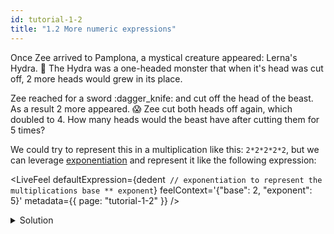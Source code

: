 ```yaml
---
id: tutorial-1-2
title: "1.2 More numeric expressions"
---
```



Once Zee arrived to Pamplona, a mystical creature appeared: Lerna's Hydra. :snake: The Hydra was a
one-headed monster that when it's head was cut off, 2 more heads would grew in its place.

Zee reached for a sword :dagger_knife: and cut off the head of the beast. As a result 2 more
appeared. :scream: Zee cut both heads off again, which doubled to 4. How many heads would the beast
have after cutting them for 5 times?

We could try to represent this in a multiplication like this: `2*2*2*2*2`, but we can leverage
[exponentiation](/docs/reference/language-guide/feel-numeric-expressions.md#exponentiation) and
represent it like the following expression:

<LiveFeel
  defaultExpression={dedent`
    // exponentiation to represent the multiplications
    base ** exponent`}
  feelContext='{"base": 2, "exponent": 5}'
  metadata={{ page: "tutorial-1-2" }}
/>

<details>
  <summary>Solution</summary>
  <div>
    <div>
      By the 5th time, there were 32 heads and no apparent way out, thankfully the heads started
      fighting with each other and Zee was able to escape.
    </div>
  </div>
</details>
